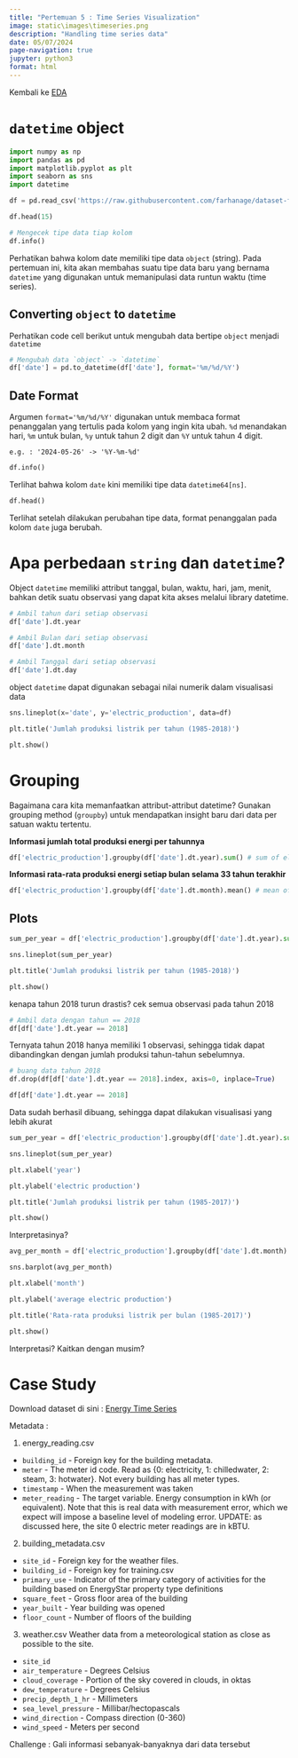 ---
title: "Pertemuan 5 : Time Series Visualization"
image: static\images\timeseries.png
description: "Handling time series data"
date: 05/07/2024
page-navigation: true
jupyter: python3
format: html
---

Kembali ke [EDA](./eda2024genap.qmd)

# `datetime` object

```{python}
import numpy as np
import pandas as pd
import matplotlib.pyplot as plt
import seaborn as sns
import datetime

df = pd.read_csv('https://raw.githubusercontent.com/farhanage/dataset-for-study/main/Electric_Production.csv', names=['date', 'electric_production'], header=0)

df.head(15)
```

```{python}
# Mengecek tipe data tiap kolom
df.info()
```

Perhatikan bahwa kolom date memiliki tipe data `object` (string). Pada pertemuan ini, kita akan membahas suatu tipe data baru yang bernama `datetime` yang digunakan untuk memanipulasi data runtun waktu (time series).

## Converting `object` to `datetime`

Perhatikan code cell berikut untuk mengubah data bertipe `object` menjadi `datetime`

```{python}
# Mengubah data `object` -> `datetime`
df['date'] = pd.to_datetime(df['date'], format='%m/%d/%Y')
```

:::{.callout-note}
# Date Format

Argumen `format='%m/%d/%Y'` digunakan untuk membaca format penanggalan yang tertulis pada kolom yang ingin kita ubah. `%d` menandakan hari, `%m` untuk bulan, `%y` untuk tahun 2 digit dan `%Y` untuk tahun 4 digit.

```
e.g. : '2024-05-26' -> '%Y-%m-%d'
```
:::

```{python}
df.info()
```

Terlihat bahwa kolom `date` kini memiliki tipe data `datetime64[ns]`.

```{python}
df.head()
```

Terlihat setelah dilakukan perubahan tipe data, format penanggalan pada kolom `date` juga berubah.

# Apa perbedaan `string` dan `datetime`?

Object `datetime` memiliki attribut tanggal, bulan, waktu, hari, jam, menit, bahkan detik suatu observasi yang dapat kita akses melalui library datetime.

```{python}
# Ambil tahun dari setiap observasi
df['date'].dt.year
```

```{python}
# Ambil Bulan dari setiap observasi
df['date'].dt.month
```

```{python}
# Ambil Tanggal dari setiap observasi
df['date'].dt.day
```

object `datetime` dapat digunakan sebagai nilai numerik dalam visualisasi data

```{python}
sns.lineplot(x='date', y='electric_production', data=df)

plt.title('Jumlah produksi listrik per tahun (1985-2018)')

plt.show()
```

# Grouping

Bagaimana cara kita memanfaatkan attribut-attribut datetime? Gunakan grouping method (`groupby`) untuk mendapatkan insight baru dari data per satuan waktu tertentu.

**Informasi jumlah total produksi energi per tahunnya**

```{python}
df['electric_production'].groupby(df['date'].dt.year).sum() # sum of electric_production, grouped by year
```

**Informasi rata-rata produksi energi setiap bulan selama 33 tahun terakhir**

```{python}
df['electric_production'].groupby(df['date'].dt.month).mean() # mean of electric_production, grouped by month
```

## Plots

```{python}
sum_per_year = df['electric_production'].groupby(df['date'].dt.year).sum() # sum of electric_production, grouped by year

sns.lineplot(sum_per_year)

plt.title('Jumlah produksi listrik per tahun (1985-2018)')

plt.show()
```

kenapa tahun 2018 turun drastis? cek semua observasi pada tahun 2018

```{python}
# Ambil data dengan tahun == 2018
df[df['date'].dt.year == 2018]
```

Ternyata tahun 2018 hanya memiliki 1 observasi, sehingga tidak dapat dibandingkan dengan jumlah produksi tahun-tahun sebelumnya.

```{python}
# buang data tahun 2018
df.drop(df[df['date'].dt.year == 2018].index, axis=0, inplace=True)
```

```{python}
df[df['date'].dt.year == 2018]
```

Data sudah berhasil dibuang, sehingga dapat dilakukan visualisasi yang lebih akurat

```{python}
sum_per_year = df['electric_production'].groupby(df['date'].dt.year).sum() # sum of electric_production, grouped by year

sns.lineplot(sum_per_year)

plt.xlabel('year')

plt.ylabel('electric production')

plt.title('Jumlah produksi listrik per tahun (1985-2017)')

plt.show()
```

Interpretasinya?

```{python}
avg_per_month = df['electric_production'].groupby(df['date'].dt.month).mean() # mean of electric_production, grouped by month

sns.barplot(avg_per_month)

plt.xlabel('month')

plt.ylabel('average electric production')

plt.title('Rata-rata produksi listrik per bulan (1985-2017)')

plt.show()
```

Interpretasi? Kaitkan dengan musim?

# Case Study

Download dataset di sini : [Energy Time Series](https://drive.google.com/drive/folders/122UC_72nX8DocmqdmNfBIPXMmk3zr_EP?usp=sharing)

Metadata :

1. energy_reading.csv
- `building_id` - Foreign key for the building metadata.
- `meter` - The meter id code. Read as {0: electricity, 1: chilledwater, 2: steam, 3: hotwater}. Not every building has all meter types.
- `timestamp` - When the measurement was taken
- `meter_reading` - The target variable. Energy consumption in kWh (or equivalent). Note that this is real data with measurement error, which we expect will impose a baseline level of modeling error. UPDATE: as discussed here, the site 0 electric meter readings are in kBTU.

2. building_metadata.csv
- `site_id` - Foreign key for the weather files.
- `building_id` - Foreign key for training.csv
- `primary_use` - Indicator of the primary category of activities for the building based on EnergyStar property type definitions
- `square_feet` - Gross floor area of the building
- `year_built` - Year building was opened
- `floor_count` - Number of floors of the building

3. weather.csv
Weather data from a meteorological station as close as possible to the site.
- `site_id`
- `air_temperature` - Degrees Celsius
- `cloud_coverage` - Portion of the sky covered in clouds, in oktas
- `dew_temperature` - Degrees Celsius
- `precip_depth_1_hr` - Millimeters
- `sea_level_pressure` - Millibar/hectopascals
- `wind_direction` - Compass direction (0-360)
- `wind_speed` - Meters per second

Challenge : Gali informasi sebanyak-banyaknya dari data tersebut